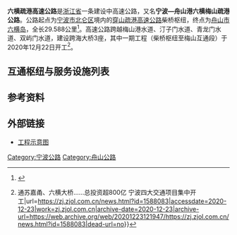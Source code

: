 {{浙江未来建设}}
{{中国高速公路信息框
| 省名 = Zhejiang
| 编号 = S21
| 名称 = 六横疏港高速公路
| 路線簡稱 = 六横疏港
| 始建日期 = 2020年12月22日
| 规划总里程 = 29.588
| 起點 = {{China Expwy Name|S20|P=Zhejiang}}{{China Expwy Name|G9221}}柴桥枢纽
| 終點 = [[舟山市|舟山市]][[六横岛|六横岛]]
| 出口處數 = 
| 服务区数 = 
}}
'''六横疏港高速公路'''是[[浙江省|浙江省]]一条建设中高速公路，又名'''宁波—舟山港六横梅山疏港公路'''。公路起点为[[宁波市|宁波市]][[北仑区|北仑区]]境内的[[穿山疏港高速公路|穿山疏港高速公路]]柴桥枢纽，终点为[[舟山市|舟山市]][[六横岛|六横岛]]，全长29.588公里<ref>{{Cite web|title=宁波舟山港六横公路大桥工程环境影响报告书编制招标公告|url=http://jtyst.zj.gov.cn/art/2021/9/23/art_1229248415_4735764.html|access-date=2021-11-04|work=jtyst.zj.gov.cn|archive-date=2021-11-06|archive-url=https://web.archive.org/web/20211106011919/http://jtyst.zj.gov.cn/art/2021/9/23/art_1229248415_4735764.html|dead-url=no}}</ref>。高速公路跨越梅山港水道、汀子门水道、青龙门水道、双屿门水道，建设跨海大桥3座，其中一期工程（柴桥枢纽至梅山互通段）于2020年12月22日开工<ref>{{Cite web|title=视频{{!}}通苏嘉甬、六横大桥……总投资超800亿 宁波四大交通项目集中开工|url=https://zj.zjol.com.cn/news.html?id=1588083|accessdate=2020-12-23|work=zj.zjol.com.cn|archive-date=2020-12-23|archive-url=https://web.archive.org/web/20201223121947/https://zj.zjol.com.cn/news.html?id=1588083|dead-url=no}}</ref>。

== 互通枢纽与服务设施列表 ==
{{Start expwy exit box|place=1}}
{{Expwy exit item|type=H|name=柴桥|place=[[宁波市|宁波市]]<br/>[[北仑区|北仑区]]|place rows=3|state=U|dist start=0|highway connection={{China Expwy Name|G9221}}<br/>{{China Expwy Name|S20|P=Zhejiang}}}}
{{Expwy exit item|type=H|name=昆亭|state=U|dist start=|highway connection={{China Expwy Name|S22|P=Zhejiang}}}}
{{Expwy exit item|type=E|name=梅山|state=U|dist start=}}
{{Expwy exit item|type=E|name=佛渡|state=U|place=[[舟山市|舟山市]]<br/>[[普陀区_(舟山市)|普陀区]]|place rows=2|dist start=}}
{{Expwy exit item|type=MT|name=六横|state=U|dist start=31}}
{{End expwy exit box|place=1}}

== 参考资料 ==
{{reflist}}
== 外部链接 ==
*[http://www.cnnb.com.cn/pic/003/004/034/00300403454_751a0726.jpg 工程示意图] {{Wayback|url=http://www.cnnb.com.cn/pic/003/004/034/00300403454_751a0726.jpg |date=20220407001048 }}

{{浙江省高速公路}}
{{宁波道路网}}
{{Zhejiang-stub}}

[[Category:宁波公路|Category:宁波公路]]
[[Category:舟山公路|Category:舟山公路]]